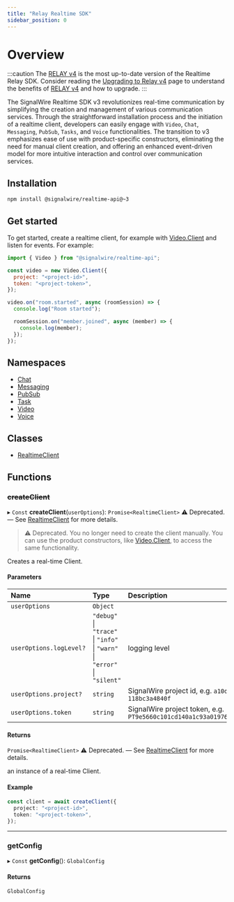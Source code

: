 ```yaml
---
title: "Relay Realtime SDK"
sidebar_position: 0
---
```


[chat]: /sdks/realtime-sdk/v3/chat
[messaging]: /sdks/realtime-sdk/v3/messaging
[pubsub]: /sdks/realtime-sdk/v3/pubsub
[realtimeclient-2]: /sdks/realtime-sdk/v3/realtime-client
[relay-v4-1]: /sdks/realtime-sdk
[task]: /sdks/realtime-sdk/v3/task
[upgrading-to-relay-v4]: /sdks/realtime-sdk/v3/guides/realtime-relay-v4-vs-v3
[video-client-1]: /sdks/realtime-sdk/v3/video/room-session
[video]: /sdks/realtime-sdk/v3/video
[voice]: /sdks/realtime-sdk/v3/voice

# Overview

:::caution
The [RELAY v4][relay-v4-1] is the most up-to-date version of the Realtime Relay SDK.
Consider reading the [Upgrading to Relay v4][upgrading-to-relay-v4] page to understand the benefits of
[RELAY v4][relay-v4-1] and how to upgrade.
:::

The SignalWire Realtime SDK v3 revolutionizes real-time communication by simplifying the creation
and management of various communication services.
Through the straightforward installation process and the initiation of a realtime client,
developers can easily engage with `Video`, `Chat`, `Messaging`, `PubSub`, `Tasks`, and `Voice` functionalities.
The transition to v3 emphasizes ease of use with product-specific constructors, eliminating the need for manual client creation,
and offering an enhanced event-driven model for more intuitive interaction and control over communication services.

## Installation

```bash npm2yarn
npm install @signalwire/realtime-api@~3
```

## Get started

To get started, create a realtime client, for example with [Video.Client][video-client-1] and listen for events. For example:

```javascript
import { Video } from "@signalwire/realtime-api";

const video = new Video.Client({
  project: "<project-id>",
  token: "<project-token>",
});

video.on("room.started", async (roomSession) => {
  console.log("Room started");

  roomSession.on("member.joined", async (member) => {
    console.log(member);
  });
});
```

## Namespaces

- [Chat][chat]
- [Messaging][messaging]
- [PubSub][pubsub]
- [Task][task]
- [Video][video]
- [Voice][voice]

## Classes

- [RealtimeClient][realtimeclient-2]

## Functions

### ~~createClient~~

▸ `Const` **createClient**(`userOptions`): `Promise<RealtimeClient>` ⚠️ Deprecated. — See [RealtimeClient][realtimeclient-2] for more details.

> ⚠️ Deprecated.
> You no longer need to create the client manually. You can use the product constructors, like [Video.Client][video-client-1], to access the same functionality.

Creates a real-time Client.

#### Parameters

| Name                    | Type                                                                      | Description                                                                                    |
| :---------------------- | :------------------------------------------------------------------------ | :--------------------------------------------------------------------------------------------- |
| `userOptions`           | `Object`                                                                  |                                                                                                |
| `userOptions.logLevel?` | `"debug"` \| `"trace"` \| `"info"` \| `"warn"` \| `"error"` \| `"silent"` | logging level                                                                                  |
| `userOptions.project?`  | `string`                                                                  | SignalWire project id, e.g. <code>a10d8a9f-2166-4e82-56ff-118bc3a4840f</code>                  |
| `userOptions.token`     | `string`                                                                  | SignalWire project token, e.g. <code>PT9e5660c101cd140a1c93a0197640a369cf5f16975a0079c9</code> |

#### Returns

`Promise<RealtimeClient>` ⚠️ Deprecated. — See [RealtimeClient][realtimeclient-2] for more details.

an instance of a real-time Client.

#### Example

```typescript
const client = await createClient({
  project: "<project-id>",
  token: "<project-token>",
});
```

---

### getConfig

▸ `Const` **getConfig**(): `GlobalConfig`

#### Returns

`GlobalConfig`
